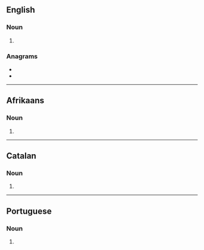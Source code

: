 {{also|-ous}}

==English==

===Noun===
{{head|en|noun plural form}}

# {{plural of|ou|lang=en}}

===Anagrams===
* {{l|en|sou}}
* {{l|en|USO}}

----

==Afrikaans==

===Noun===
{{head|af|noun plural form}}

# {{plural of|ou|lang=af}}

----

==Catalan==

===Noun===
{{head|ca|noun form}}

# {{plural of|ou|lang=ca}}

----

==Portuguese==

===Noun===
{{head|pt|noun plural form}}

# {{plural of|ou|lang=pt}}